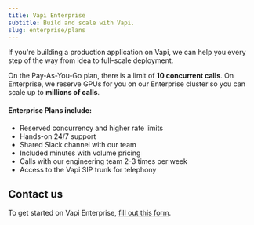 ```yaml
---
title: Vapi Enterprise
subtitle: Build and scale with Vapi.
slug: enterprise/plans
---
```



If you're building a production application on Vapi, we can help you every step of the way from idea to full-scale deployment.

On the Pay-As-You-Go plan, there is a limit of **10 concurrent calls**. On Enterprise, we reserve GPUs for you on our Enterprise cluster so you can scale up to **millions of calls**.

#### Enterprise Plans include:

- Reserved concurrency and higher rate limits
- Hands-on 24/7 support
- Shared Slack channel with our team
- Included minutes with volume pricing
- Calls with our engineering team 2-3 times per week
- Access to the Vapi SIP trunk for telephony

## Contact us

To get started on Vapi Enterprise, [fill out this form](https://book.vapi.ai).
